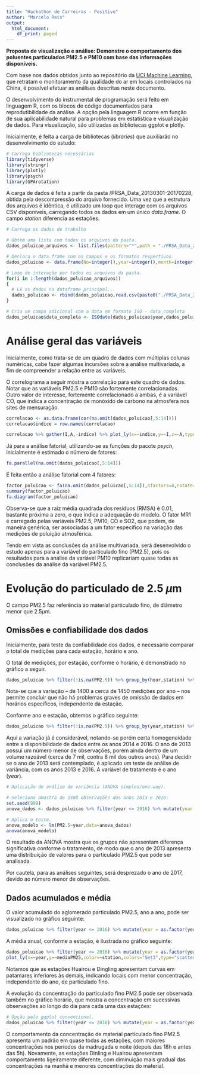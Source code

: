 ```yaml
---
title: "Hackathon de Carreiras - Positivo"
author: "Marcelo Reis"
output:
  html_document:
    df_print: paged
---
```


**Proposta de visualização e análise: Demonstre o comportamento dos poluentes particulados PM2.5 e PM10 com base das informações disponíveis.**

Com base nos dados obtidos junto ao repositório da [UCI Machine Learning](https://archive.ics.uci.edu/ml/datasets/Beijing+Multi-Site+Air-Quality+Data), que retratam o monitoramento da qualidade do ar em locais controlados na China, é possível efetuar as análises descritas neste documento.

O desenvolvimento do instrumental de programação será feito em linguagem R, com os blocos de código documentados para reprodutibilidade da análise. A opção pela linguagem R ocorre em função de sua aplicabilidade natural para problemas em estatística e visualização de dados. Para visualização, são utilizadas as bibliotecas ggplot e plotly.

Inicialmente, é feita a carga de bibliotecas (*libraries*) que auxiliarão no desenvolvimento do estudo:

```r
# Carrega bibliotecas necessárias
library(tidyverse)
library(stringr)
library(plotly)
library(psych)
library(GPArotation)
```

A carga de dados é feita a partir da pasta /PRSA_Data_20130301-20170228, obtida pela descompressão do arquivo fornecido. Uma vez que a estrutura dos arquivos é idêntica, é utilizado um loop que interage com os arquivos CSV disponíveis, carregando todos os dados em um único *data.frame*. O campo *station* diferencia as estações.

```r
# Carrega os dados de trabalho

# Obtém uma lista com todos os arquivos da pasta.
dados_poluicao_arquivos <- list.files(pattern="*",path = "./PRSA_Data_20130301-20170228/")

# Declara o data.frame com os campos e os formatos respectivos.
dados_poluicao <- data.frame(No=integer(),year=integer(),month=integer(),day=integer(),hour=integer(),PM2.5=numeric(),PM10=numeric(),SO2=numeric(),NO2=numeric(),CO=numeric(),O3=numeric(),TEMP=numeric(),PRES=numeric(),DEWP=numeric(),RAIN=numeric(),wd=character(),WSPM=numeric(),station=character())

# Loop de interação por todos os arquivos da pasta.
for(i in 1:length(dados_poluicao_arquivos))
{
  # Lê os dados no dataframe principal...
  dados_poluicao <- rbind(dados_poluicao,read.csv(paste0("./PRSA_Data_20130301-20170228/",dados_poluicao_arquivos[i])))  
}

# Cria um campo adicional com a data em formato ISO - data_completa
dados_poluicao$data_completa <- ISOdate(dados_poluicao$year,dados_poluicao$month,dados_poluicao$day,dados_poluicao$hour)
```

# Análise geral das variáveis

Inicialmente, como trata-se de um quadro de dados com múltiplas colunas numéricas, cabe fazer algumas incursões sobre a análise multivariada, a fim de compreender a relação entre as variáveis.

O correlograma a seguir mostra a correlação para este quadro de dados. Notar que as variáveis PM2.5 e PM10 são fortemente correlacionadas. Outro valor de interesse, fortemente correlacionado a ambas, é a variável CO, que indica a concentração de monóxido de carbono na atmosfera nos sites de mensuração.

```r
correlacao <- as.data.frame(cor(na.omit(dados_poluicao[,5:14]))) 
correlacao$indice = row.names(correlacao)

correlacao %>% gather(I,A,-indice) %>% plot_ly(x=~indice,y=~I,z=~A,type="heatmap",colors="Blues")
```

Já para a análise fatorial, utilizando-se as funções do pacote *psych*, inicialmente é estimado o número de fatores:

```r
fa.parallel(na.omit(dados_poluicao[,5:14]))
```

É feita então a análise fatorial com 4 fatores:

```r
factor_poluicao <- fa(na.omit(dados_poluicao[,5:14]),nfactors=4,rotate="Varimax")
summary(factor_poluicao)
fa.diagram(factor_poluicao)
```

Observa-se que a raiz média quadrada dos resíduos (RMSA) é 0.01, bastante próxima a zero, o que indica a adequação do modelo. O fator MR1 é carregado pelas variáveis PM2.5, PM10, CO e SO2, que podem, de maneira genérica, ser associadas a um fator específico na variação das medições de poluição atmosférica.

Tendo em vista as conclusões da análise multivariada, será desenvolvido o estudo apenas para a variável do particulado fino (PM2.5), pois os resultados para a análise da variável PM10 replicariam quase todas as conclusões da análise da variável PM2.5.

# Evolução do particulado de 2.5 $\mu$m

O campo PM2.5 faz referência ao material particulado fino, de diâmetro menor que 2.5$\mu$m.

## Omissões e confiabilidade dos dados

Inicialmente, para teste da confiabilidade dos dados, é necessário comparar o total de medições para cada estação, horário e ano.

O total de medições, por estação, conforme o horário, é demonstrado no gráfico a seguir.

```r
dados_poluicao %>% filter(!is.na(PM2.5)) %>% group_by(hour,station) %>% tally() %>% plot_ly(x=~hour,y=~station,z=~n, type = "heatmap",colorscale="Cividis")
```

Nota-se que a variação -- de 1400 a cerca de 1450 medições por ano -- nos permite concluir que não há problemas graves de omissão de dados em horários específicos, independente da estação.

Conforme ano e estação, obtemos o gráfico seguinte:

```r
dados_poluicao %>% filter(!is.na(PM2.5)) %>% group_by(year,station) %>% tally() %>% plot_ly(x=~year,y=~station,z=~n, type = "heatmap",colorscale="Cividis")
```

Aqui a variação já é considerável, notando-se porém certa homogeneidade entre a disponibilidade de dados entre os anos 2014 e 2016. O ano de 2013 possui um número menor de observações, porém ainda dentro de um volume razoável (cerca de 7 mil, contra 8 mil dos outros anos). Para decidir se o ano de 2013 será contemplado, é aplicado um teste de análise de variância, com os anos 2013 e 2016. A variável de tratamento é o ano (*year*).

```r
# Aplicação de análise de variância (ANOVA simples/one-way).

# Seleciona amostra de 1500 observações dos anos 2013 e 2016:
set.seed(999)
anova_dados <- dados_poluicao %>% filter(year <= 2016) %>% mutate(year = as.factor(year)) %>% select(year,PM2.5) %>% sample_n(1500)

# Aplica o teste.
anova_modelo <- lm(PM2.5~year,data=anova_dados)
anova(anova_modelo)
```

O resultado da ANOVA mostra que os grupos não apresentam diferença significativa conforme o tratamento, de modo que o ano de 2013 apresenta uma distribuição de valores para o particulado PM2.5 que pode ser analisada.

Por cautela, para as análises seguintes, será desprezado o ano de 2017, devido ao número menor de observações.

## Dados acumulados e média

O valor acumulado do aglomerado particulado PM2.5, ano a ano, pode ser visualizado no gráfico seguinte:

```r
dados_poluicao %>% filter(year <= 2016) %>% mutate(year = as.factor(year)) %>% group_by(station,year) %>% summarise(acumuladoPM25 = sum(PM2.5,na.rm = T)) %>% plot_ly(x=~year,y=~acumuladoPM25,color=~station,colors="Set3") %>% layout(yaxis = list(title = 'Acumulado PM2.5'), barmode = 'stack')
```

A média anual, conforme a estação, é ilustrada no gráfico seguinte:

```r
dados_poluicao %>% filter(year <= 2016) %>% mutate(year = as.factor(year)) %>% group_by(station,year) %>% summarise(mediaPM25 = sum(PM2.5,na.rm = T)) %>% 
plot_ly(x=~year,y=~mediaPM25,color=~station,colors="Set3",type="scatter") %>% add_lines() %>% layout(yaxis = list(title = 'Média PM2.5'))
```

Notamos que as estações Huairou e Dingling apresentam curvas em patamares inferiores às demais, indicando locais com menor concentração, independente do ano, de particulado fino.

A evolução da concentração do particulado fino PM2.5 pode ser observada também no gráfico horário, que mostra a concentração em sucessivas observações ao longo do dia para cada uma das estações:

```r
# Opção pelo ggplot convencional.
dados_poluicao %>% filter(year <= 2016) %>% mutate(year = as.factor(year)) %>% group_by(station,hour,year) %>% summarise(mediaPM25 = mean(PM2.5,na.rm = T)) %>% ggplot(aes(hour,mediaPM25,color=year)) + geom_line() + scale_y_log10() + facet_wrap(station~.) + scale_color_brewer(palette="Dark2")
```

O comportamento da concentração de material particulado fino PM2.5 apresenta um padrão em quase todas as estações, com maiores concentrações nos períodos da madrugada e noite (depois das 18h e antes das 5h). Novamente, as estações Dinling e Huairou apresentam comportamento ligeiramente diferente, com diminuição mais gradual das concentrações na manhã e menores concentrações do material.